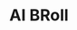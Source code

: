 ---
title: 'AI BRoll'
description: 'Adds context-aware B-roll footage to videos, enhancing the visual appeal at appropriate times.Suitable for improving documentaries, presentations, or marketing videos.'
---